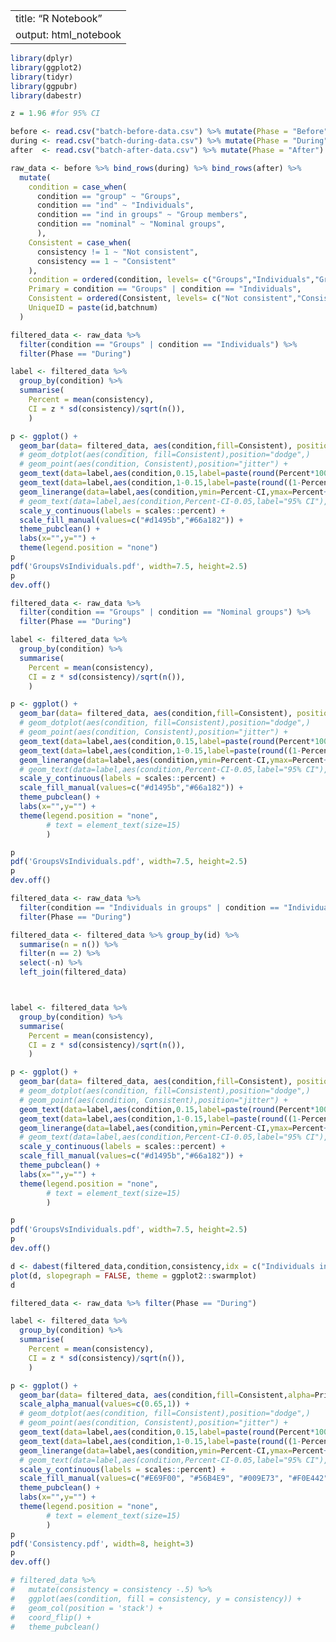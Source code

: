 
---
title: "R Notebook"
output: html_notebook
---

```r
library(dplyr)
library(ggplot2)
library(tidyr)
library(ggpubr)
library(dabestr)

z = 1.96 #for 95% CI

before <- read.csv("batch-before-data.csv") %>% mutate(Phase = "Before")
during <- read.csv("batch-during-data.csv") %>% mutate(Phase = "During")
after  <- read.csv("batch-after-data.csv") %>% mutate(Phase = "After")

raw_data <- before %>% bind_rows(during) %>% bind_rows(after) %>% 
  mutate(
    condition = case_when(
      condition == "group" ~ "Groups",
      condition == "ind" ~ "Individuals",
      condition == "ind in groups" ~ "Group members",
      condition == "nominal" ~ "Nominal groups",
      ),
    Consistent = case_when(
      consistency != 1 ~ "Not consistent",
      consistency == 1 ~ "Consistent"
    ),
    condition = ordered(condition, levels= c("Groups","Individuals","Group members","Nominal groups")),
    Primary = condition == "Groups" | condition == "Individuals",
    Consistent = ordered(Consistent, levels= c("Not consistent","Consistent")),
    UniqueID = paste(id,batchnum)
  )
```

```r
filtered_data <- raw_data %>% 
  filter(condition == "Groups" | condition == "Individuals") %>% 
  filter(Phase == "During")

label <- filtered_data %>% 
  group_by(condition) %>% 
  summarise(
    Percent = mean(consistency),
    CI = z * sd(consistency)/sqrt(n()),
    )

p <- ggplot() + 
  geom_bar(data= filtered_data, aes(condition,fill=Consistent), position="fill") +
  # geom_dotplot(aes(condition, fill=Consistent),position="dodge",)
  # geom_point(aes(condition, Consistent),position="jitter") + 
  geom_text(data=label,aes(condition,0.15,label=paste(round(Percent*100,2),"%\nConsistent",sep = "")),color="white") +
  geom_text(data=label,aes(condition,1-0.15,label=paste(round((1-Percent)*100,2),"%\nInconsistent",sep = "")),color="white") +
  geom_linerange(data=label,aes(condition,ymin=Percent-CI,ymax=Percent+CI),color="white",size=1) +
  # geom_text(data=label,aes(condition,Percent-CI-0.05,label="95% CI"),color="white",size=3) +
  scale_y_continuous(labels = scales::percent) +
  scale_fill_manual(values=c("#d1495b","#66a182")) +
  theme_pubclean() + 
  labs(x="",y="") + 
  theme(legend.position = "none") 
p
pdf('GroupsVsIndividuals.pdf', width=7.5, height=2.5)
p
dev.off()
```

```r
filtered_data <- raw_data %>% 
  filter(condition == "Groups" | condition == "Nominal groups") %>% 
  filter(Phase == "During")

label <- filtered_data %>% 
  group_by(condition) %>% 
  summarise(
    Percent = mean(consistency),
    CI = z * sd(consistency)/sqrt(n()),
    )

p <- ggplot() + 
  geom_bar(data= filtered_data, aes(condition,fill=Consistent), position="fill") +
  # geom_dotplot(aes(condition, fill=Consistent),position="dodge",)
  # geom_point(aes(condition, Consistent),position="jitter") + 
  geom_text(data=label,aes(condition,0.15,label=paste(round(Percent*100,2),"%\nConsistent",sep = "")),color="white") +
  geom_text(data=label,aes(condition,1-0.15,label=paste(round((1-Percent)*100,2),"%\nInconsistent",sep = "")),color="white") +
  geom_linerange(data=label,aes(condition,ymin=Percent-CI,ymax=Percent+CI),color="white",size=1) +
  # geom_text(data=label,aes(condition,Percent-CI-0.05,label="95% CI"),color="white",size=3) +
  scale_y_continuous(labels = scales::percent) +
  scale_fill_manual(values=c("#d1495b","#66a182")) +
  theme_pubclean() + 
  labs(x="",y="") + 
  theme(legend.position = "none",
        # text = element_text(size=15)
        )

p
pdf('GroupsVsIndividuals.pdf', width=7.5, height=2.5)
p
dev.off()
```

```r
filtered_data <- raw_data %>% 
  filter(condition == "Individuals in groups" | condition == "Individuals") %>% 
  filter(Phase == "During")

filtered_data <- filtered_data %>% group_by(id) %>% 
  summarise(n = n()) %>% 
  filter(n == 2) %>% 
  select(-n) %>% 
  left_join(filtered_data)



label <- filtered_data %>% 
  group_by(condition) %>% 
  summarise(
    Percent = mean(consistency),
    CI = z * sd(consistency)/sqrt(n()),
    )

p <- ggplot() + 
  geom_bar(data= filtered_data, aes(condition,fill=Consistent), position="fill") +
  # geom_dotplot(aes(condition, fill=Consistent),position="dodge",)
  # geom_point(aes(condition, Consistent),position="jitter") + 
  geom_text(data=label,aes(condition,0.15,label=paste(round(Percent*100,2),"%\nConsistent",sep = "")),color="white") +
  geom_text(data=label,aes(condition,1-0.15,label=paste(round((1-Percent)*100,2),"%\nInconsistent",sep = "")),color="white") +
  geom_linerange(data=label,aes(condition,ymin=Percent-CI,ymax=Percent+CI),color="white",size=1) +
  # geom_text(data=label,aes(condition,Percent-CI-0.05,label="95% CI"),color="white",size=3) +
  scale_y_continuous(labels = scales::percent) +
  scale_fill_manual(values=c("#d1495b","#66a182")) +
  theme_pubclean() + 
  labs(x="",y="") + 
  theme(legend.position = "none",
        # text = element_text(size=15)
        )

p
pdf('GroupsVsIndividuals.pdf', width=7.5, height=2.5)
p
dev.off()

d <- dabest(filtered_data,condition,consistency,idx = c("Individuals in groups","Individuals"),paired = TRUE, id.column = UniqueID) 
plot(d, slopegraph = FALSE, theme = ggplot2::swarmplot)
d
```

```r
filtered_data <- raw_data %>% filter(Phase == "During")

label <- filtered_data %>% 
  group_by(condition) %>% 
  summarise(
    Percent = mean(consistency),
    CI = z * sd(consistency)/sqrt(n()),
    )

p <- ggplot() + 
  geom_bar(data= filtered_data, aes(condition,fill=Consistent,alpha=Primary), position="fill") +
  scale_alpha_manual(values=c(0.65,1)) + 
  # geom_dotplot(aes(condition, fill=Consistent),position="dodge",)
  # geom_point(aes(condition, Consistent),position="jitter") + 
  geom_text(data=label,aes(condition,0.15,label=paste(round(Percent*100,2),"%\nConsistent",sep = "")),color="white",size=4.1) +
  geom_text(data=label,aes(condition,1-0.15,label=paste(round((1-Percent)*100,2),"%\nInconsistent",sep = "")),color="white",size=4.1) +
  geom_linerange(data=label,aes(condition,ymin=Percent-CI,ymax=Percent+CI),color="white",size=1) +
  # geom_text(data=label,aes(condition,Percent-CI-0.05,label="95% CI"),color="white",size=3) +
  scale_y_continuous(labels = scales::percent) +
  scale_fill_manual(values=c("#E69F00", "#56B4E9", "#009E73", "#F0E442", "#0072B2", "#D55E00", "#CC79A7")) +
  theme_pubclean() + 
  labs(x="",y="") + 
  theme(legend.position = "none",
        # text = element_text(size=15)
        ) 
p
pdf('Consistency.pdf', width=8, height=3)
p
dev.off()

# filtered_data %>%
#   mutate(consistency = consistency -.5) %>%
#   ggplot(aes(condition, fill = consistency, y = consistency)) +
#   geom_col(position = 'stack') +
#   coord_flip() +
#   theme_pubclean()

```

